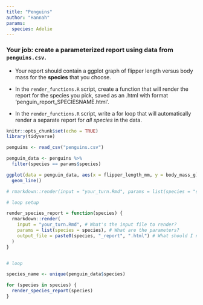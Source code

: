 ```yaml
---
title: "Penguins"
author: "Hannah"
params:
  species: Adelie
---
```


### Your job: create a parameterized report using data from `penguins.csv`. 
- Your report should contain a ggplot graph of flipper length versus body mass for the **species** that you choose.

- In the `render_functions.R` script, create a function that will render the report for the species you pick, saved as an .html with format 'penguin_report_SPECIESNAME.html'. 

- In the `render_functions.R` script, write a for loop that will automatically render a separate report for *all species* in the data. 



```r
knitr::opts_chunk$set(echo = TRUE)
library(tidyverse)
```

```r
penguins <- read_csv("penguins.csv")

penguin_data <- penguins %>% 
  filter(species == params$species)

ggplot(data = penguin_data, aes(x = flipper_length_mm, y = body_mass_g)) +
  geom_line()
```

```r
# rmarkdown::render(input = "your_turn.Rmd", params = list(species = "species name"), output_file = "output_file_name.html")

```

```r
# loop setup

render_species_report = function(species) {
  rmarkdown::render(
    input = "your_turn.Rmd", # What's the input file to render?
    params = list(species = species), # What are the parameters?
    output_file = paste0(species, "_report", ".html") # What should I name the output file?
  )
}


# loop

species_name <- unique(penguin_data$species)

for (species in species) {
  render_species_report(species)
}
```






